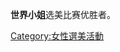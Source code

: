 {{Catnav|頁面分類|人物}}

{{Catmore}}

'''世界小姐'''选美比赛优胜者。
{{Commonscat|Miss World}}

[[Category:女性選美活動|Category:女性選美活動]]
